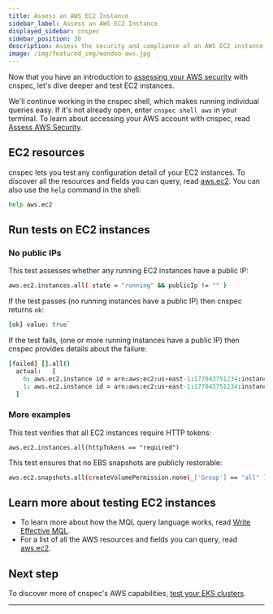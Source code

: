 ```yaml
---
title: Assess an AWS EC2 Instance
sidebar_label: Assess an AWS EC2 Instance
displayed_sidebar: cnspec
sidebar_position: 30
description: Assess the security and compliance of an AWS EC2 instance
image: /img/featured_img/mondoo-aws.jpg
---
```


Now that you have an introduction to [assessing your AWS security](/cnspec/cloud/aws/account/) with cnspec, let's dive deeper and test EC2 instances.

We'll continue working in the cnspec shell, which makes running individual queries easy. If it's not already open, enter `cnspec shell aws` in your terminal. To learn about accessing your AWS account with cnspec, read [Assess AWS Security](/cnspec/cloud/aws).

## EC2 resources

cnspec lets you test any configuration detail of your EC2 instances. To discover all the resources and fields you can query, read [aws.ec2](/mql/resources/aws-pack/aws.ec2/). You can also use the `help` command in the shell:

```bash
help aws.ec2
```

## Run tests on EC2 instances

### No public IPs

This test assesses whether any running EC2 instances have a public IP:

```bash
aws.ec2.instances.all( state = "running" && publicIp != "" )
```

If the test passes (no running instances have a public IP) then cnspec returns `ok`:

```coffee
[ok] value: true`
```

If the test fails, (one or more running instances have a public IP) then cnspec provides details about the failure:

```coffee
[failed] [].all()
  actual:   [
    0: aws.ec2.instance id = arn:aws:ec2:us-east-1:177043751234:instance/i-0fde6c8e0210b7i26
    1: aws.ec2.instance id = arn:aws:ec2:us-east-1:177043751234:instance/i-01d9ac4d064722qa4
  ]
```

### More examples

This test verifies that all EC2 instances require HTTP tokens:

```
aws.ec2.instances.all(httpTokens == "required")
```

This test ensures that no EBS snapshots are publicly restorable:

```bash
aws.ec2.snapshots.all(createVolumePermission.none(_['Group'] == "all" ))
```

## Learn more about testing EC2 instances

- To learn more about how the MQL query language works, read [Write Effective MQL](/mql/mql.write/).
- For a list of all the AWS resources and fields you can query, read [aws.ec2](/mql/resources/aws-pack/aws.ec2/).

## Next step

To discover more of cnspec's AWS capabilities, [test your EKS clusters](/cnspec/cloud/aws/eks/).

---
